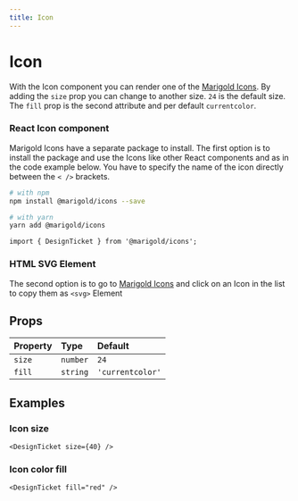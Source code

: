 ```yaml
---
title: Icon
---
```


# Icon

With the Icon component you can render one of the [Marigold Icons](../../foundation/icons).
By adding the `size` prop you can change to another size. `24` is the default size.
The `fill` prop is the second attribute and per default `currentcolor`.

<Inline space="small">
  <DesignTicket />
  <Ticket />
  <TicketInsurance />
  <Resale />
</Inline>

### React Icon component

Marigold Icons have a separate package to install.
The first option is to install the package and use the Icons like other React components and as in the code example below.
You have to specify the name of the icon directly between the `< />` brackets.

```bash onlyCode
# with npm
npm install @marigold/icons --save

# with yarn
yarn add @marigold/icons
```

```tsx onlyCode
import { DesignTicket } from '@marigold/icons';
```

### HTML SVG Element

The second option is to go to [Marigold Icons](../../foundation/icons) and click on an Icon in the list to copy them as `<svg>` Element

## Props

| Property | Type     | Default          |
| :------- | :------- | :--------------- |
| `size`   | `number` | `24`             |
| `fill`   | `string` | `'currentcolor'` |

## Examples

### Icon size

```tsx
<DesignTicket size={40} />
```

### Icon color fill

```tsx
<DesignTicket fill="red" />
```
